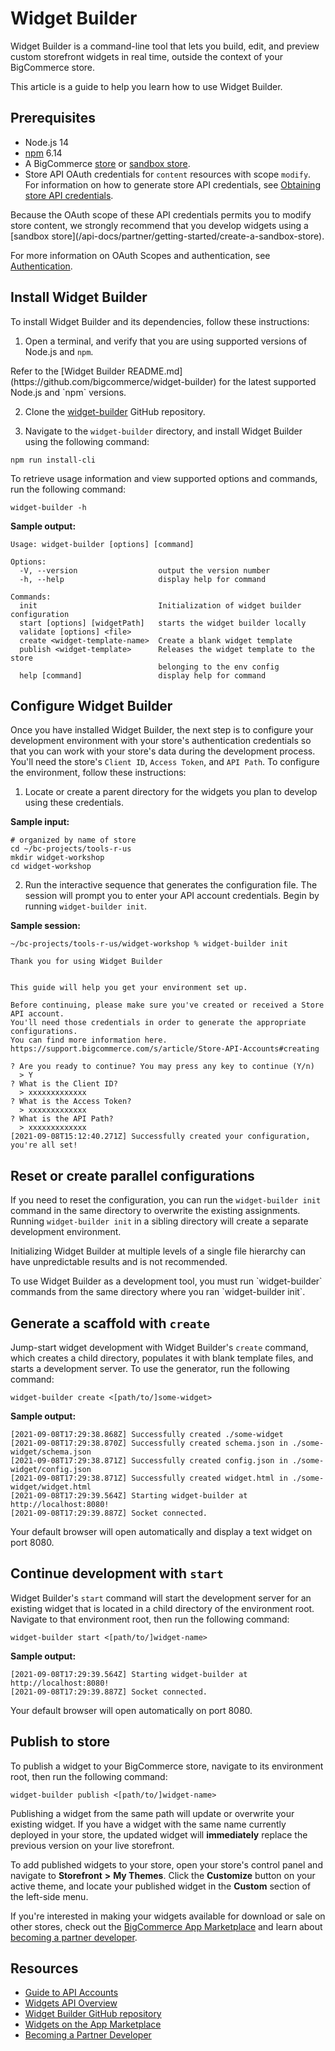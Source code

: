 # Widget Builder



Widget Builder is a command-line tool that lets you build, edit, and preview custom storefront widgets in real time, outside the context of your BigCommerce store.

This article is a guide to help you learn how to use Widget Builder. 

## Prerequisites

* Node.js 14
* [npm](https://www.npmjs.com/) 6.14
* A BigCommerce [store](https://support.bigcommerce.com/s/article/Starting-a-Bigcommerce-Trial) or [sandbox store](/api-docs/partner/getting-started/create-a-sandbox-store).
* Store API OAuth credentials for `content` resources with scope `modify`. For information on how to generate store API credentials, see [Obtaining store API credentials](/api-docs/getting-started/api-accounts#obtaining-store-api-credentials).

<Callout type="info">
Because the OAuth scope of these API credentials permits you to modify store content, we strongly recommend that you develop widgets using a [sandbox store](/api-docs/partner/getting-started/create-a-sandbox-store).
</Callout>


For more information on OAuth Scopes and authentication, see [Authentication](/api-docs/getting-started/authentication).

## Install Widget Builder

To install Widget Builder and its dependencies, follow these instructions: 

1. Open a terminal, and verify that you are using supported versions of Node.js and `npm`.

<Callout type="info">
Refer to the [Widget Builder README.md](https://github.com/bigcommerce/widget-builder) for the latest supported Node.js and `npm` versions.
</Callout>


2. Clone the [widget-builder](https://github.com/bigcommerce/widget-builder) GitHub repository.

3. Navigate to the `widget-builder` directory, and install Widget Builder using the following command:

```shell copy
npm run install-cli
```

To retrieve usage information and view supported options and commands, run the following command:

```shell copy
widget-builder -h
```

**Sample output:**

```shell copy
Usage: widget-builder [options] [command]

Options:
  -V, --version                  output the version number
  -h, --help                     display help for command

Commands:
  init                           Initialization of widget builder configuration
  start [options] [widgetPath]   starts the widget builder locally
  validate [options] <file>
  create <widget-template-name>  Create a blank widget template
  publish <widget-template>      Releases the widget template to the store
                                 belonging to the env config
  help [command]                 display help for command
```

## Configure Widget Builder

Once you have installed Widget Builder, the next step is to configure your development environment with your store's authentication credentials so that you can work with your store's data during the development process. You'll need the store's `Client ID`, `Access Token`, and `API Path`. To configure the environment, follow these instructions:

1. Locate or create a parent directory for the widgets you plan to develop using these credentials.

**Sample input:**

```shell showLineNumbers copy
# organized by name of store 
cd ~/bc-projects/tools-r-us
mkdir widget-workshop
cd widget-workshop
```

2. Run the interactive sequence that generates the configuration file. The session will prompt you to enter your API account credentials. Begin by running `widget-builder init`. 

**Sample session:**

```shell copy
~/bc-projects/tools-r-us/widget-workshop % widget-builder init

Thank you for using Widget Builder

            
This guide will help you get your environment set up.

Before continuing, please make sure you've created or received a Store API account.
You'll need those credentials in order to generate the appropriate configurations.
You can find more information here. https://support.bigcommerce.com/s/article/Store-API-Accounts#creating

? Are you ready to continue? You may press any key to continue (Y/n) 
  > Y
? What is the Client ID? 
  > xxxxxxxxxxxxx
? What is the Access Token? 
  > xxxxxxxxxxxxx
? What is the API Path? 
  > xxxxxxxxxxxxx
[2021-09-08T15:12:40.271Z] Successfully created your configuration, you're all set!
```
## Reset or create parallel configurations

If you need to reset the configuration, you can run the `widget-builder init` command in the same directory to overwrite the existing assignments. Running `widget-builder init` in a sibling directory will create a separate development environment. 

Initializing Widget Builder at multiple levels of a single file hierarchy can have unpredictable results and is not recommended.
 
 
<Callout type="info">
To use Widget Builder as a development tool, you must run `widget-builder` commands from the same directory where you ran `widget-builder init`.
</Callout>

  
## Generate a scaffold with `create`

Jump-start widget development with Widget Builder's `create` command, which creates a child directory, populates it with blank template files, and starts a development server. To use the generator, run the following command:

```shell copy
widget-builder create <[path/to/]some-widget>
```

**Sample output:**

```shell copy
[2021-09-08T17:29:38.868Z] Successfully created ./some-widget 
[2021-09-08T17:29:38.870Z] Successfully created schema.json in ./some-widget/schema.json
[2021-09-08T17:29:38.871Z] Successfully created config.json in ./some-widget/config.json
[2021-09-08T17:29:38.871Z] Successfully created widget.html in ./some-widget/widget.html
[2021-09-08T17:29:39.564Z] Starting widget-builder at http://localhost:8080!
[2021-09-08T17:29:39.887Z] Socket connected.
```

Your default browser will open automatically and display a text widget on port 8080.

## Continue development with `start`

Widget Builder's `start` command will start the development server for an existing widget that is located in a child directory of the environment root. Navigate to that environment root, then run the following command:

```shell copy
widget-builder start <[path/to/]widget-name>
```
**Sample output:**

```shell copy
[2021-09-08T17:29:39.564Z] Starting widget-builder at http://localhost:8080!
[2021-09-08T17:29:39.887Z] Socket connected.
```

Your default browser will open automatically on port 8080.

## Publish to store

To publish a widget to your BigCommerce store, navigate to its environment root, then run the following command:

```shell copy
widget-builder publish <[path/to/]widget-name>
```

Publishing a widget from the same path will update or overwrite your existing widget. If you have a widget with the same name currently deployed in your store, the updated widget will **immediately** replace the previous version on your live storefront.

To add published widgets to your store, open your store's control panel and navigate to **Storefront** **>** **My Themes**. Click the **Customize** button on your active theme, and locate your published widget in the **Custom** section of the left-side menu.

If you're interested in making your widgets available for download or sale on other stores, check out the [BigCommerce App Marketplace](https://www.bigcommerce.com/apps/toolswidgets/) and learn about [becoming a partner developer](/api-docs/partner/becoming-a-partner).

## Resources

* [Guide to API Accounts](/api-docs/getting-started/api-accounts)
* [Widgets API Overview](/api-docs/store-management/widgets/overview)
* [Widget Builder GitHub repository](https://github.com/bigcommerce/widget-builder)
* [Widgets on the App Marketplace](https://www.bigcommerce.com/apps/toolswidgets/)
* [Becoming a Partner Developer](/api-docs/partner/becoming-a-partner)
